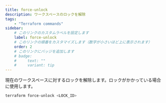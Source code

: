 ```yaml
---
title: force-unlock
description: ワークスペースのロックを解除
tags:
    - "Terraform commands"
sidebar:
    # このリンクのカスタムラベルを設定します
    label: force-unlock
    # このリンクの順番をカスタマイズします（数字が小さいほど上に表示されます）
    order: 2
    # このリンクにバッジを追加します
    # badge:
    #     text: ""
    #     variant: tip
---
```


現在のワークスペースに対するロックを解除します。ロックがかかっている場合に使用します。

```bash frame="none"
terraform force-unlock <LOCK_ID>
```
